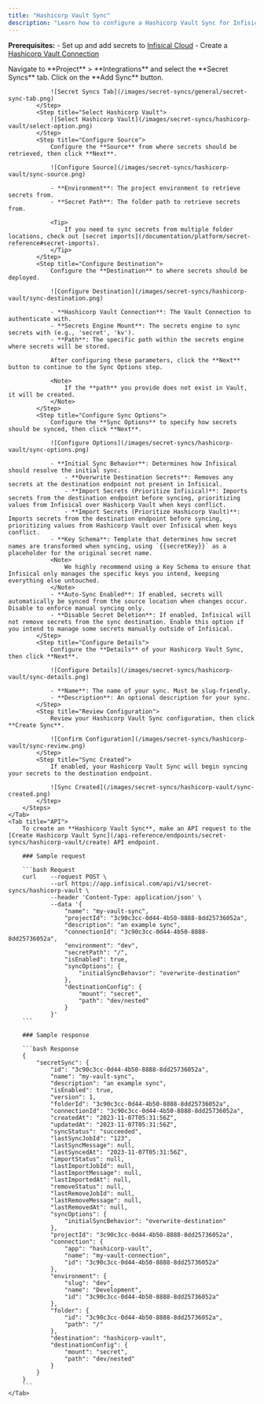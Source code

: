```yaml
---
title: "Hashicorp Vault Sync"
description: "Learn how to configure a Hashicorp Vault Sync for Infisical."
---
```


**Prerequisites:**
    - Set up and add secrets to [Infisical Cloud](https://app.infisical.com)
    - Create a [Hashicorp Vault Connection](/integrations/app-connections/hashicorp-vault)

<Tabs>
    <Tab title="Infisical UI">
        <Steps>
            <Step title="Add Sync">
                Navigate to **Project** > **Integrations** and select the **Secret Syncs** tab. Click on the **Add Sync** button.

                ![Secret Syncs Tab](/images/secret-syncs/general/secret-sync-tab.png)
            </Step>
            <Step title="Select Hashicorp Vault">
                ![Select Hashicorp Vault](/images/secret-syncs/hashicorp-vault/select-option.png)
            </Step>
            <Step title="Configure Source">
                Configure the **Source** from where secrets should be retrieved, then click **Next**.

                ![Configure Source](/images/secret-syncs/hashicorp-vault/sync-source.png)

                - **Environment**: The project environment to retrieve secrets from.
                - **Secret Path**: The folder path to retrieve secrets from.

                <Tip>
                    If you need to sync secrets from multiple folder locations, check out [secret imports](/documentation/platform/secret-reference#secret-imports).
                </Tip>
            </Step>
            <Step title="Configure Destination">
                Configure the **Destination** to where secrets should be deployed.

                ![Configure Destination](/images/secret-syncs/hashicorp-vault/sync-destination.png)

                - **Hashicorp Vault Connection**: The Vault Connection to authenticate with.
                - **Secrets Engine Mount**: The secrets engine to sync secrets with (e.g., 'secret', 'kv').
                - **Path**: The specific path within the secrets engine where secrets will be stored.

                After configuring these parameters, click the **Next** button to continue to the Sync Options step.

                <Note>
                    If the **path** you provide does not exist in Vault, it will be created.
                </Note>
            </Step>
            <Step title="Configure Sync Options">
                Configure the **Sync Options** to specify how secrets should be synced, then click **Next**.

                ![Configure Options](/images/secret-syncs/hashicorp-vault/sync-options.png)

                - **Initial Sync Behavior**: Determines how Infisical should resolve the initial sync.
                    - **Overwrite Destination Secrets**: Removes any secrets at the destination endpoint not present in Infisical.
                    - **Import Secrets (Prioritize Infisical)**: Imports secrets from the destination endpoint before syncing, prioritizing values from Infisical over Hashicorp Vault when keys conflict.
                    - **Import Secrets (Prioritize Hashicorp Vault)**: Imports secrets from the destination endpoint before syncing, prioritizing values from Hashicorp Vault over Infisical when keys conflict.
                - **Key Schema**: Template that determines how secret names are transformed when syncing, using `{{secretKey}}` as a placeholder for the original secret name.
                <Note>
                    We highly recommend using a Key Schema to ensure that Infisical only manages the specific keys you intend, keeping everything else untouched.
                </Note>
                - **Auto-Sync Enabled**: If enabled, secrets will automatically be synced from the source location when changes occur. Disable to enforce manual syncing only.
                - **Disable Secret Deletion**: If enabled, Infisical will not remove secrets from the sync destination. Enable this option if you intend to manage some secrets manually outside of Infisical.
            </Step>
            <Step title="Configure Details">
                Configure the **Details** of your Hashicorp Vault Sync, then click **Next**.

                ![Configure Details](/images/secret-syncs/hashicorp-vault/sync-details.png)

                - **Name**: The name of your sync. Must be slug-friendly.
                - **Description**: An optional description for your sync.
            </Step>
            <Step title="Review Configuration">
                Review your Hashicorp Vault Sync configuration, then click **Create Sync**.

                ![Confirm Configuration](/images/secret-syncs/hashicorp-vault/sync-review.png)
            </Step>
            <Step title="Sync Created">
                If enabled, your Hashicorp Vault Sync will begin syncing your secrets to the destination endpoint.

                ![Sync Created](/images/secret-syncs/hashicorp-vault/sync-created.png)
            </Step>
        </Steps>
    </Tab>
    <Tab title="API">
        To create an **Hashicorp Vault Sync**, make an API request to the [Create Hashicorp Vault Sync](/api-reference/endpoints/secret-syncs/hashicorp-vault/create) API endpoint.

        ### Sample request

        ```bash Request
        curl    --request POST \
                --url https://app.infisical.com/api/v1/secret-syncs/hashicorp-vault \
                --header 'Content-Type: application/json' \
                --data '{
                    "name": "my-vault-sync",
                    "projectId": "3c90c3cc-0d44-4b50-8888-8dd25736052a",
                    "description": "an example sync",
                    "connectionId": "3c90c3cc-0d44-4b50-8888-8dd25736052a",
                    "environment": "dev",
                    "secretPath": "/",
                    "isEnabled": true,
                    "syncOptions": {
                        "initialSyncBehavior": "overwrite-destination"
                    },
                    "destinationConfig": {
                        "mount": "secret",
                        "path": "dev/nested"
                    }
                }'
        ```

        ### Sample response

        ```bash Response
        {
            "secretSync": {
                "id": "3c90c3cc-0d44-4b50-8888-8dd25736052a",
                "name": "my-vault-sync",
                "description": "an example sync",
                "isEnabled": true,
                "version": 1,
                "folderId": "3c90c3cc-0d44-4b50-8888-8dd25736052a",
                "connectionId": "3c90c3cc-0d44-4b50-8888-8dd25736052a",
                "createdAt": "2023-11-07T05:31:56Z",
                "updatedAt": "2023-11-07T05:31:56Z",
                "syncStatus": "succeeded",
                "lastSyncJobId": "123",
                "lastSyncMessage": null,
                "lastSyncedAt": "2023-11-07T05:31:56Z",
                "importStatus": null,
                "lastImportJobId": null,
                "lastImportMessage": null,
                "lastImportedAt": null,
                "removeStatus": null,
                "lastRemoveJobId": null,
                "lastRemoveMessage": null,
                "lastRemovedAt": null,
                "syncOptions": {
                    "initialSyncBehavior": "overwrite-destination"
                },
                "projectId": "3c90c3cc-0d44-4b50-8888-8dd25736052a",
                "connection": {
                    "app": "hashicorp-vault",
                    "name": "my-vault-connection",
                    "id": "3c90c3cc-0d44-4b50-8888-8dd25736052a"
                },
                "environment": {
                    "slug": "dev",
                    "name": "Development",
                    "id": "3c90c3cc-0d44-4b50-8888-8dd25736052a"
                },
                "folder": {
                    "id": "3c90c3cc-0d44-4b50-8888-8dd25736052a",
                    "path": "/"
                },
                "destination": "hashicorp-vault",
                "destinationConfig": {
                    "mount": "secret",
                    "path": "dev/nested"
                }
            }
        }
        ```
    </Tab>
</Tabs>
